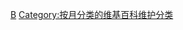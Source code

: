 {{Parent monthly clean up category|Review}}

[[Category:维基百科条目清理|B]]
[[Category:按月分类的维基百科维护分类|Category:按月分类的维基百科维护分类]]
